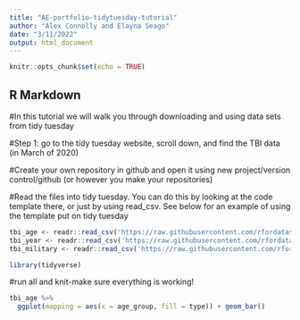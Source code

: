 ```yaml
---
title: "AE-portfolio-tidytuesday-tutorial"
author: "Alex Connolly and Elayna Seago"
date: "3/11/2022"
output: html_document
---
```


```r
knitr::opts_chunk$set(echo = TRUE)
```

## R Markdown

#In this tutorial we will walk you through downloading and using data sets from tidy tuesday

#Step 1: go to the tidy tuesday website, scroll down, and find the TBI data (in March of 2020)

#Create your own repository in github and open it using new project/version control/github (or however you make your repositories)

#Read the files into tidy tuesday. You can do this by looking at the code template there, or just by using read_csv. See below for an example of using the template put on tidy tuesday

```r
tbi_age <- readr::read_csv('https://raw.githubusercontent.com/rfordatascience/tidytuesday/master/data/2020/2020-03-24/tbi_age.csv')
tbi_year <- readr::read_csv('https://raw.githubusercontent.com/rfordatascience/tidytuesday/master/data/2020/2020-03-24/tbi_year.csv')
tbi_military <- readr::read_csv('https://raw.githubusercontent.com/rfordatascience/tidytuesday/master/data/2020/2020-03-24/tbi_military.csv')
```
```r
library(tidyverse)
```


#run all and knit-make sure everything is working!

```r
tbi_age %>%
  ggplot(mapping = aes(x = age_group, fill = type)) + geom_bar()
```

